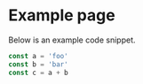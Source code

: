 # Example page

Below is an example code snippet.

```ts
const a = 'foo'
const b = 'bar'
const c = a + b
```